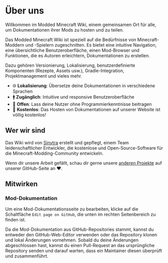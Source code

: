 # Über uns

Willkommen im Modded Minecraft Wiki, einem gemeinsamen Ort für alle, um Dokumentationen ihrer Mods zu hosten und zu teilen.

Das Modded Minecraft Wiki ist speziell auf die Bedürfnisse von Minecraft-Moddern und -Spielern zugeschnitten. Es bietet eine intuitive Navigation, eine übersichtliche Benutzeroberfläche, einen Mod-Browser und Funktionen, die es Autoren erleichtern, Dokumentationen zu erstellen.

Dazu gehören Versionierung, Lokalisierung, benutzerdefinierte Komponenten (Rezepte, Assets usw.), Gradle-Integration, Projektmanagement und vieles mehr.

- 🌐 **Lokalisierung**: Übersetze deine Dokumentationen in verschiedene Sprachen
- 🚹 **Zugänglich**: Intuitive und responsive Benutzeroberfläche
- 🤝 **Offen**: Lass deine Nutzer ohne Programmierkenntnisse beitragen
- 💸 **Kostenlos**: Das Hosten von Dokumentationen auf unserer Website ist völlig kostenlos!

## Wer wir sind

Das Wiki wird von [Sinytra](https://github.com/Sinytra) erstellt und gepflegt, einem Team leidenschaftlicher Entwickler, die kostenlose und Open-Source-Software für die Minecraft-Modding-Community entwickeln.

Wenn dir unsere Arbeit gefällt, schau dir gerne unsere [anderen Projekte](https://github.com/Sinytra) auf unserer GitHub-Seite an ❤️.

## Mitwirken

### Mod-Dokumentation

Um eine Mod-Dokumentationsseite zu bearbeiten, klicke auf die Schaltfläche `Edit page on GitHub`, die unten im rechten Seitenbereich zu finden ist.

Da die Mod-Dokumentation aus GitHub-Repositories stammt, kannst du entweder den GitHub-Web-Editor verwenden oder das Repository klonen und lokal Änderungen vornehmen. Sobald du deine Änderungen abgeschlossen hast, kannst du einen Pull-Request an das ursprüngliche Repository senden und darauf warten, dass ein Maintainer diesen überprüft und zusammenführt.
